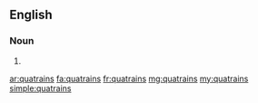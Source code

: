 ==English==

===Noun===
{{head|en|noun plural form}}

# {{plural of|quatrain|lang=en}}

[[ar:quatrains]]
[[fa:quatrains]]
[[fr:quatrains]]
[[mg:quatrains]]
[[my:quatrains]]
[[simple:quatrains]]